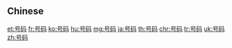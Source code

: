 {{also|號碼}}
==Chinese==
{{zh-see|號碼}}

[[et:号码]]
[[fr:号码]]
[[ko:号码]]
[[hu:号码]]
[[mg:号码]]
[[ja:号码]]
[[th:号码]]
[[chr:号码]]
[[tr:号码]]
[[uk:号码]]
[[zh:号码]]